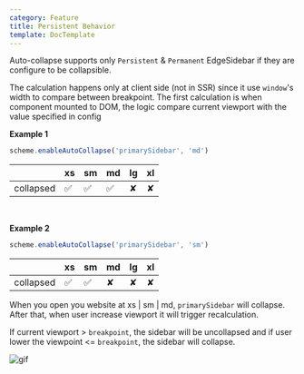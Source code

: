 ```yaml
---
category: Feature
title: Persistent Behavior
template: DocTemplate
---
```


Auto-collapse supports only `Persistent` & `Permanent` EdgeSidebar if they are configure to be collapsible.

The calculation happens only at client side (not in SSR) since it use `window`'s width to compare between breakpoint.
The first calculation is when component mounted to DOM, the logic compare current viewport with the value specified in config

**Example 1**

```js
scheme.enableAutoCollapse('primarySidebar', 'md')
```

|           | xs | sm | md | lg | xl |
|-----------|----|----|----|----|----|
| collapsed | ✅  | ✅  | ✅  | ✘  | ✘  |

<br />

**Example 2**

```js
scheme.enableAutoCollapse('primarySidebar', 'sm')
```

|           | xs | sm | md | lg | xl |
|-----------|----|----|----|----|----|
| collapsed | ✅  | ✅  | ✘  | ✘  | ✘  |

When you open you website at xs | sm | md, `primarySidebar` will collapse. After that, when user increase
viewport it will trigger recalculation. 

If current viewport > `breakpoint`, the sidebar will be uncollapsed and if
user lower the viewpoint <= `breakpoint`, the sidebar will collapse.

![gif](https://media.giphy.com/media/fwbY6vc6kbubwvyFIN/giphy.gif)